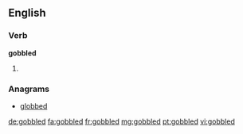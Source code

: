 ==English==

===Verb===
'''gobbled'''

# {{past of|gobble}}

===Anagrams===
* [[globbed#English|globbed]]

[[de:gobbled]]
[[fa:gobbled]]
[[fr:gobbled]]
[[mg:gobbled]]
[[pt:gobbled]]
[[vi:gobbled]]